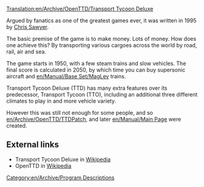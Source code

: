 [[Translation:en/Archive/OpenTTD/Transport Tycoon Deluxe]]

Argued by fanatics as one of the greatest games ever, it was written in 1995 by [http://www.chrissawyer.com Chris Sawyer].

The basic premise of the game is to make money. Lots of money.
How does one achieve this? By transporting various cargoes across the world by road, rail, air and sea.

The game starts in 1950, with a few steam trains and slow vehicles. The final score is calculated in 2050, by which time you can buy supersonic aircraft and [[en/Manual/Base Set/MagLev]] trains.

Transport Tycoon Deluxe (TTD) has many extra features over its predecessor, Transport Tycoon (TTO), including an additional three different climates to play in and more vehicle variety.

However this was still not enough for some people, and so [[en/Archive/OpenTTD/TTDPatch]], and later [[en/Manual/Main Page]] were created.

==External links==
* Transport Tycoon Deluxe in [https://www.wikipedia.org/wiki/Transport_Tycoon Wikipedia]
* OpenTTD in [https://www.wikipedia.org/wiki/OpenTTD Wikipedia]
[[Category:en/Archive/Program Descriptions]]